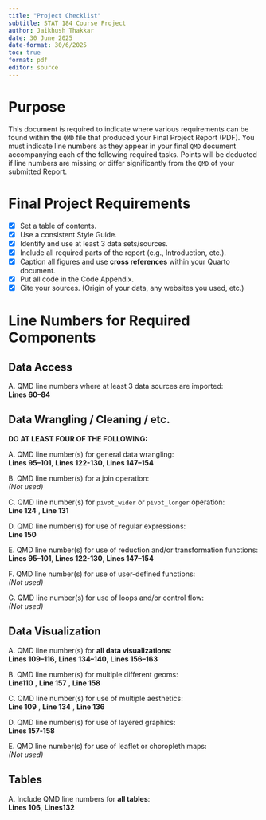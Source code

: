 ```yaml
---
title: "Project Checklist"
subtitle: STAT 184 Course Project
author: Jaikhush Thakkar
date: 30 June 2025
date-format: 30/6/2025
toc: true
format: pdf
editor: source
---
```


# Purpose

This document is required to indicate where various requirements can be found within the `QMD` file that produced your Final Project Report (PDF). You must indicate line numbers as they appear in your final `QMD` document accompanying each of the following required tasks. Points will be deducted if line numbers are missing or differ significantly from the `QMD` of your submitted Report.

# Final Project Requirements

-   [x] Set a table of contents.
-   [x] Use a consistent Style Guide.
-   [x] Identify and use at least 3 data sets/sources.
-   [x] Include all required parts of the report (e.g., Introduction, etc.).
-   [x] Caption all figures and use **cross references** within your Quarto document.
-   [x] Put all code in the Code Appendix.
-   [x] Cite your sources. (Origin of your data, any websites you used, etc.)

# Line Numbers for Required Components

## Data Access

A. QMD line numbers where at least 3 data sources are imported:\
**Lines 60–84**

## Data Wrangling / Cleaning / etc.

**DO AT LEAST FOUR OF THE FOLLOWING:**

A. QMD line number(s) for general data wrangling:\
**Lines 95–101**, **Lines 122-130**, **Lines 147–154**

B. QMD line number(s) for a join operation:\
*(Not used)*

C. QMD line number(s) for `pivot_wider` or `pivot_longer` operation:\
**Line 124** , **Line 131**

D. QMD line number(s) for use of regular expressions:\
**Line 150**

E. QMD line number(s) for use of reduction and/or transformation functions:\
**Lines 95–101**, **Lines 122-130**, **Lines 147–154**

F. QMD line number(s) for use of user-defined functions:\
*(Not used)*

G. QMD line number(s) for use of loops and/or control flow:\
*(Not used)*

## Data Visualization

A. QMD line number(s) for **all data visualizations**:\
**Lines 109–116**, **Lines 134–140**, **Lines 156–163**

B. QMD line number(s) for multiple different geoms:\
**Line110** , **Line 157** , **Line 158**

C. QMD line number(s) for use of multiple aesthetics:\
**Line 109** , **Line 134** , **Line 136**

D. QMD line number(s) for use of layered graphics:\
**Lines 157-158**

E. QMD line number(s) for use of leaflet or choropleth maps:\
*(Not used)*

## Tables

A. Include QMD line numbers for **all tables**:\
**Lines 106**, **Lines132**
